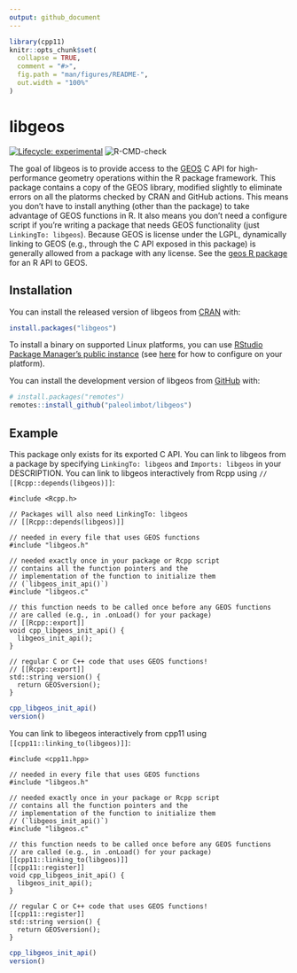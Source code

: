 ```yaml
---
output: github_document
---
```


<!-- README.md is generated from README.Rmd. Please edit that file -->

```r
library(cpp11)
knitr::opts_chunk$set(
  collapse = TRUE,
  comment = "#>",
  fig.path = "man/figures/README-",
  out.width = "100%"
)
```

# libgeos

<!-- badges: start -->
[![Lifecycle: experimental](https://img.shields.io/badge/lifecycle-experimental-orange.svg)](https://lifecycle.r-lib.org/articles/stages.html#experimental)
![R-CMD-check](https://github.com/paleolimbot/libgeos/workflows/R-CMD-check/badge.svg)
<!-- badges: end -->

The goal of libgeos is to provide access to the [GEOS](https://trac.osgeo.org/geos/) C API for high-performance geometry operations within the R package framework. This package contains a copy of the GEOS library, modified slightly to eliminate errors on all the platorms checked by CRAN and GitHub actions. This means you don't have to install anything (other than the package) to take advantage of GEOS functions in R. It also means you don't need a configure script if you're writing a package that needs GEOS functionality (just `LinkingTo: libgeos`). Because GEOS is license under the LGPL, dynamically linking to GEOS (e.g., through the C API exposed in this package) is generally allowed from a package with any license. See the [geos R package](https://paleolimbot.github.io/geos/) for an R API to GEOS.

## Installation

You can install the released version of libgeos from [CRAN](https://cran.r-project.org/) with:

``` r
install.packages("libgeos")
```

To install a binary on supported Linux platforms, you can use [RStudio Package Manager's public instance](https://packagemanager.rstudio.com/) (see [here](https://packagemanager.rstudio.com/client/#/repos/1/overview) for how to configure on your platform).

You can install the development version of libgeos from [GitHub](https://github.com/) with:

``` r
# install.packages("remotes")
remotes::install_github("paleolimbot/libgeos")
```

## Example

This package only exists for its exported C API. You can link to libgeos from a package by specifying `LinkingTo: libgeos` and `Imports: libgeos` in your DESCRIPTION. You can link to libgeos interactively from Rcpp using `// [[Rcpp::depends(libgeos)]]`:

```Rcpp
#include <Rcpp.h>

// Packages will also need LinkingTo: libgeos
// [[Rcpp::depends(libgeos)]]

// needed in every file that uses GEOS functions
#include "libgeos.h"

// needed exactly once in your package or Rcpp script
// contains all the function pointers and the
// implementation of the function to initialize them
// (`libgeos_init_api()`)
#include "libgeos.c"

// this function needs to be called once before any GEOS functions
// are called (e.g., in .onLoad() for your package)
// [[Rcpp::export]]
void cpp_libgeos_init_api() {
  libgeos_init_api();
}

// regular C or C++ code that uses GEOS functions!
// [[Rcpp::export]]
std::string version() {
  return GEOSversion();
}
```

```r
cpp_libgeos_init_api()
version()
```

You can link to libegeos interactively from cpp11 using `[[cpp11::linking_to(libgeos)]]`:

```cpp11
#include <cpp11.hpp>

// needed in every file that uses GEOS functions
#include "libgeos.h"

// needed exactly once in your package or Rcpp script
// contains all the function pointers and the
// implementation of the function to initialize them
// (`libgeos_init_api()`)
#include "libgeos.c"

// this function needs to be called once before any GEOS functions
// are called (e.g., in .onLoad() for your package)
[[cpp11::linking_to(libgeos)]]
[[cpp11::register]]
void cpp_libgeos_init_api() {
  libgeos_init_api();
}

// regular C or C++ code that uses GEOS functions!
[[cpp11::register]]
std::string version() {
  return GEOSversion();
}
```

```r
cpp_libgeos_init_api()
version()
```
